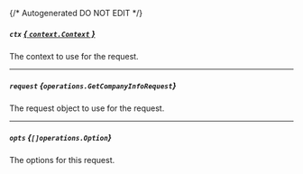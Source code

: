 {/* Autogenerated DO NOT EDIT  */}

##### `ctx` [*{ `context.Context` }*](https://pkg.go.dev/context#Context)
The context to use for the request.

---
##### `request` *{`operations.GetCompanyInfoRequest`}*
The request object to use for the request.
<Collapsible>
    <GetCompanyInfoRequest/>
</Collapsible>

---
##### `opts` *{`[]operations.Option`}*
The options for this request.


